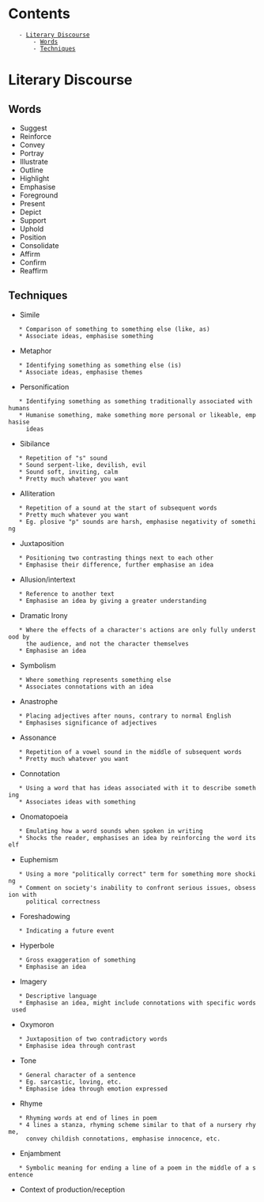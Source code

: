 
= Contents =
    - [[#Literary Discourse|Literary Discourse]]
        - [[#Literary Discourse#Words|Words]]
        - [[#Literary Discourse#Techniques|Techniques]]




= Literary Discourse =

== Words ==

* Suggest
* Reinforce
* Convey
* Portray
* Illustrate
* Outline
* Highlight
* Emphasise
* Foreground
* Present
* Depict
* Support
* Uphold
* Position
* Consolidate
* Affirm
* Confirm
* Reaffirm


== Techniques ==

* Simile
	* Comparison of something to something else (like, as)
	* Associate ideas, emphasise something
* Metaphor
	* Identifying something as something else (is)
	* Associate ideas, emphasise themes
* Personification
	* Identifying something as something traditionally associated with humans
	* Humanise something, make something more personal or likeable, emphasise
	  ideas
* Sibilance
	* Repetition of "s" sound
	* Sound serpent-like, devilish, evil
	* Sound soft, inviting, calm
	* Pretty much whatever you want
* Alliteration
	* Repetition of a sound at the start of subsequent words
	* Pretty much whatever you want
	* Eg. plosive "p" sounds are harsh, emphasise negativity of something
* Juxtaposition
	* Positioning two contrasting things next to each other
	* Emphasise their difference, further emphasise an idea
* Allusion/intertext
	* Reference to another text
	* Emphasise an idea by giving a greater understanding
* Dramatic Irony
	* Where the effects of a character's actions are only fully understood by
	  the audience, and not the character themselves
	* Emphasise an idea
* Symbolism
	* Where something represents something else
	* Associates connotations with an idea
* Anastrophe
	* Placing adjectives after nouns, contrary to normal English
	* Emphasises significance of adjectives
* Assonance
	* Repetition of a vowel sound in the middle of subsequent words
	* Pretty much whatever you want
* Connotation
	* Using a word that has ideas associated with it to describe something
	* Associates ideas with something
* Onomatopoeia
	* Emulating how a word sounds when spoken in writing
	* Shocks the reader, emphasises an idea by reinforcing the word itself
* Euphemism
	* Using a more "politically correct" term for something more shocking
	* Comment on society's inability to confront serious issues, obsession with
	  political correctness
* Foreshadowing
	* Indicating a future event
* Hyperbole
	* Gross exaggeration of something
	* Emphasise an idea
* Imagery
	* Descriptive language
	* Emphasise an idea, might include connotations with specific words used
* Oxymoron
	* Juxtaposition of two contradictory words
	* Emphasise idea through contrast
* Tone
	* General character of a sentence
	* Eg. sarcastic, loving, etc.
	* Emphasise idea through emotion expressed
* Rhyme
	* Rhyming words at end of lines in poem
	* 4 lines a stanza, rhyming scheme similar to that of a nursery rhyme,
	  convey childish connotations, emphasise innocence, etc.
* Enjambment
	* Symbolic meaning for ending a line of a poem in the middle of a sentence
* Context of production/reception
